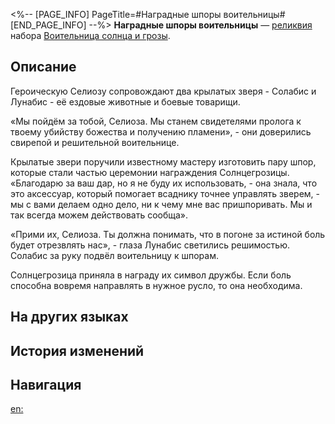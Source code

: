 <%-- [PAGE_INFO]
PageTitle=#Наградные шпоры воительницы#
[END_PAGE_INFO] --%>
{{Реликвия Инфобокс
|id          = 61254
|Изображение = Предмет Наградные шпоры воительницы.png
|Набор       = Воительница солнца и грозы
|Предмет     = Ноги
|Упоминания  = 
}}
{{Описание|Эту пару шпор Солнцегрозица получила в подарок от её крылатых зверей. В погоне за истиной боль неизбежна.}}
'''Наградные шпоры воительницы''' — [[реликвия]] набора [[Воительница солнца и грозы]].

==Описание==
Героическую Селиозу сопровождают два крылатых зверя - Солабис и Лунабис - её ездовые животные и боевые товарищи.

«Мы пойдём за тобой, Селиоза. Мы станем свидетелями пролога к твоему убийству божества и получению пламени», - они доверились свирепой и решительной воительнице.

Крылатые звери поручили известному мастеру изготовить пару шпор, которые стали частью церемонии награждения Солнцегрозицы. «Благодарю за ваш дар, но я не буду их использовать, - она знала, что это аксессуар, который помогает всаднику точнее управлять зверем, - мы с вами делаем одно дело, ни к чему мне вас пришпоривать. Мы и так всегда можем действовать сообща».

«Прими их, Селиоза. Ты должна понимать, что в погоне за истиной боль будет отрезвлять нас», - глаза Лунабис светились решимостью. Солабис за руку подвёл воительницу к шпорам.

Солнцегрозица приняла в награду их символ дружбы. Если боль способна вовремя направлять в нужное русло, то она необходима.

==На других языках==
{{На других языках
|en   = Warrior Goddess's Honor Spurs
|zhs  = 女武神的勋礼马刺
|zht  = 女武神的勳禮馬刺
|ja   = {{Rubi|武神|ぶしん}}の{{Rubi|栄光|えいこう}}の{{Rubi|輪拍|りんぱく}}
|ko   = 여전사의 수훈 박차
|es   = Espuelas de honor de la guerrera celestial
|fr   = Éperons de l'honneur de la valkyrie
|ru   = Наградные шпоры воительницы
|th   = Warrior Goddess's Honor Spurs
|vi   = Cựa Ngựa Vinh Dự Của Nữ Thần Chiến Binh
|de   = Tapferkeitssporen der Kriegsgöttin
|id   = Warrior Goddess's Honor Spurs
|pt   = Esporas da Honra da Deusa Guerreira
}}

==История изменений==
{{История изменений|3.5}}

==Навигация==
{{Набор Реликвий Навбокс|Воительница солнца и грозы}}

[[en:]]